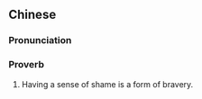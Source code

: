 {{also|知耻近乎勇}}
==Chinese==
{{zh-forms|s=知耻近乎勇}}

===Pronunciation===
{{zh-pron
|m=zhī chǐ jìn hū yǒng
|cat=prov
}}

===Proverb===
{{zh-proverb}}

# Having a sense of shame is a form of bravery.